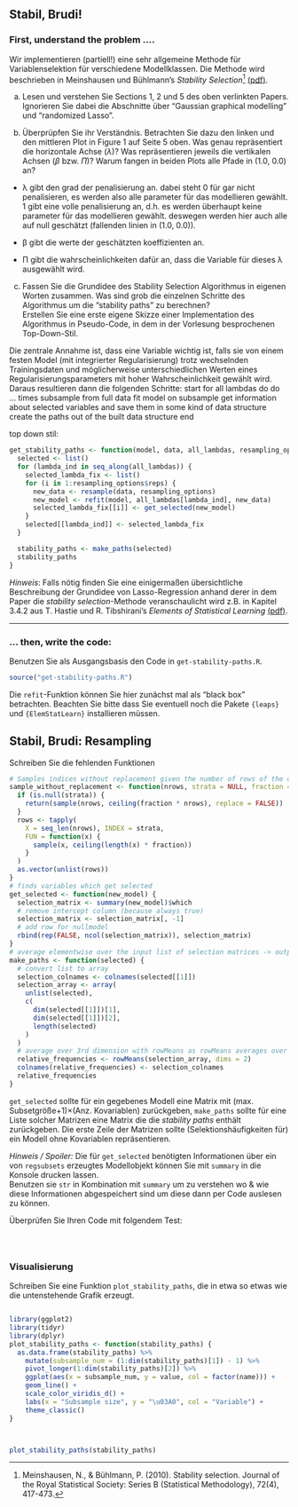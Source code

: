 ## Stabil, Brudi!

### First, understand the problem ....

Wir implementieren (partiell!) eine sehr allgemeine Methode für Variablenselektion  für verschiedene Modellklassen. Die Methode wird beschrieben in Meinshausen und Bühlmann's *Stability Selection*^[Meinshausen, N., & Bühlmann, P. (2010). Stability selection. Journal of the Royal Statistical Society: Series B (Statistical Methodology), 72(4), 417-473.] [(pdf)](http://stat.ethz.ch/~nicolai/stability.pdf). 

a)  Lesen und verstehen Sie Sections 1, 2 und 5 des oben verlinkten Papers. Ignorieren Sie dabei die Abschnitte über "Gaussian graphical modelling" und "randomized Lasso". 

b) Überprüpfen Sie ihr Verständnis. Betrachten Sie dazu den linken und den mittleren Plot in Figure 1 auf Seite 5 oben. 
Was genau repräsentiert die horizontale Achse ($\lambda$)? Was repräsentieren jeweils die vertikalen Achsen ($\beta$ bzw. $\Pi$)?  Warum fangen in beiden Plots alle Pfade in (1.0, 0.0) an?


- λ gibt den grad der penalisierung an. dabei steht 0 für gar nicht penalisieren, es werden also alle parameter für das modellieren gewählt. 1 gibt eine volle penalisierung an, d.h. es werden überhaupt keine parameter für das modellieren gewählt. deswegen werden hier auch alle auf null geschätzt (fallenden linien in (1.0, 0.0)). 

- β gibt die werte der geschätzten koeffizienten an.

- Π gibt die wahrscheinlichkeiten dafür an, dass die Variable für dieses λ ausgewählt wird.




c) Fassen Sie die Grundidee des Stability Selection Algorithmus in eigenen Worten zusammen. Was sind grob die einzelnen Schritte des Algorithmus um die "stability paths" zu berechnen?  
Erstellen Sie eine erste eigene Skizze einer Implementation des Algorithmus in Pseudo-Code, in dem in der Vorlesung besprochenen Top-Down-Stil. 

Die zentrale Annahme ist, dass eine Variable wichtig ist, falls sie von einem festen Model (mit integrierter Regularisierung) trotz wechselnden Trainingsdaten und möglicherweise unterschiedlichen Werten eines Regularisierungsparameters mit hoher Wahrscheinlichkeit gewählt wird. Daraus resultieren dann die folgenden Schritte:
start
for all lambdas do
  do ... times 
    subsample from full data
    fit model on subsample
    get information about selected variables and save them in some kind of data structure
create the paths out of the built data structure
end

top down stil:
```r
get_stability_paths <- function(model, data, all_lambdas, resampling_options) {
  selected <- list()
  for (lambda_ind in seq_along(all_lambdas)) {
    selected_lambda_fix <- list()
    for (i in 1:resampling_options$reps) {
      new_data <- resample(data, resampling_options)
      new_model <- refit(model, all_lambdas[lambda_ind], new_data)
      selected_lambda_fix[[i]] <- get_selected(new_model)
    }
    selected[[lambda_ind]] <- selected_lambda_fix
  }

  stability_paths <- make_paths(selected)
  stability_paths
}
```


*Hinweis*: Falls nötig finden Sie eine einigermaßen übersichtliche Beschreibung der Grundidee von Lasso-Regression anhand derer in dem Paper die *stability selection*-Methode veranschaulicht wird z.B. in Kapitel 3.4.2 aus T. Hastie und R. Tibshirani's *Elements of Statistical Learning* [(pdf)](http://statweb.stanford.edu/~tibs/ElemStatLearn/).

--------------------------

### ... then, write the code:

Benutzen Sie als Ausgangsbasis den Code in `get-stability-paths.R`. 
```r
source("get-stability-paths.R")
```
Die `refit`-Funktion können Sie hier zunächst mal als "black box" betrachten.
Beachten Sie bitte dass Sie eventuell noch die Pakete `{leaps}` und `{ElemStatLearn}` installieren müssen.

## Stabil, Brudi: Resampling

Schreiben Sie die fehlenden Funktionen 


```r
# Samples indices without replacement given the number of rows of the original data set and a fraction of the original size to sample. (for uneven nrows the function samples ceiling(n*fraction) samples) Moreover one can supply a strata vector of the size nrows to manage for example unbalanced data problems. Output: vector of sampled indices.
sample_without_replacement <- function(nrows, strata = NULL, fraction = 0.5) {
  if (is.null(strata)) {
    return(sample(nrows, ceiling(fraction * nrows), replace = FALSE))
  }
  rows <- tapply(
    X = seq_len(nrows), INDEX = strata,
    FUN = function(x) {
      sample(x, ceiling(length(x) * fraction))
    }
  )
  as.vector(unlist(rows))
}
# finds variables which get selected
get_selected <- function(new_model) {
  selection_matrix <- summary(new_model)$which
  # remove intercept column (because always true)
  selection_matrix <- selection_matrix[, -1]
  # add row for nullmodel
  rbind(rep(FALSE, ncol(selection_matrix)), selection_matrix)
}
# average elementwise over the input list of selection matrices -> output a matrix with same dimensions as the elements of the input list (interpretation estimated selection probabilities)
make_paths <- function(selected) {
  # convert list to array
  selection_colnames <- colnames(selected[[1]])
  selection_array <- array(
    unlist(selected),
    c(
      dim(selected[[1]])[1],
      dim(selected[[1]])[2],
      length(selected)
    )
  )
  # average over 3rd dimension with rowMeans as rowMeans averages over dimension dim+1
  relative_frequencies <- rowMeans(selection_array, dims = 2)
  colnames(relative_frequencies) <- selection_colnames
  relative_frequencies
}
```
`get_selected` sollte für ein gegebenes Modell eine Matrix mit (max. Subsetgröße+1)$\times$(Anz. Kovariablen)
zurückgeben, `make_paths` sollte für eine Liste solcher Matrizen eine Matrix die die *stability paths* enthält zurückgeben. Die erste Zeile der Matrizen sollte (Selektionshäufigkeiten für) 
ein Modell ohne Kovariablen repräsentieren. 

*Hinweis / Spoiler:* Die für `get_selected` benötigten Informationen über ein von `regsubsets` erzeugtes Modellobjekt können Sie mit `summary` in die Konsole drucken lassen.  
Benutzen sie `str` in Kombination mit `summary` um zu verstehen wo & wie diese Informationen abgespeichert sind um diese dann per Code auslesen zu können.


Überprüfen Sie Ihren Code mit folgendem Test:

```r

```
```r
```
```r
```

### Visualisierung

Schreiben Sie eine Funktion `plot_stability_paths`, die in etwa so etwas wie 
die untenstehende Grafik erzeugt. 

```r
```
```r
library(ggplot2)
library(tidyr)
library(dplyr)
plot_stability_paths <- function(stability_paths) {
  as.data.frame(stability_paths) %>%
    mutate(subsample_num = (1:dim(stability_paths)[1]) - 1) %>%
    pivot_longer(1:dim(stability_paths)[2]) %>%
    ggplot(aes(x = subsample_num, y = value, col = factor(name))) +
    geom_line() +
    scale_color_viridis_d() +
    labs(x = "Subsample size", y = "\u03A0", col = "Variable") +
    theme_classic()
}



plot_stability_paths(stability_paths)
```
